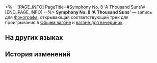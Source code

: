 <%-- [PAGE_INFO]
PageTitle=#Symphony No. 8 'A Thousand Suns'#
[END_PAGE_INFO] --%>
{{Предмет Инфобокс
|id          = 210333
|Изображение = Предмет Symphony No. 8 'A Thousand Suns'.png
|Тип         = Запись
|Инвентарь   = Ценные предметы
|Редкость    = 3
|Эффект      = 
|Описание    = Запись, которую можно воспроизвести на фонографе экспресса. Это может быть случайное приобретение или подарок от кого-то другого. Когда играет музыка, всплывают самые разные воспоминания: улыбки, встречи, прикосновения и волнение битвы. Может быть, поэтому, даже несмотря на стремительный прогресс общества, люди всё ещё собирают записи.<br />Текущая запись содержит трек Symphony No. 8 'A Thousand Suns'.
}}
{{Описание|''Я вижу всё сущее в себе и вижу себя во всём сущем. Я во всём и вне всего.''}}
'''Symphony No. 8 'A Thousand Suns'''' — запись для [[Фонограф]]а, открывающая соответствующий трек для проигрывания в [[Общий вагон|Общем вагоне]] и [[Вагон для вечеринок|вагоне для вечеринок]].

==На других языках==
{{На других языках
|en   = "Symphony No. 8 'A Thousand Suns'"
|zhs  = 《第八交响曲「千日同升」》
|zht  = 《第八交響曲「千日同升」》
|ja   = 『第8交響曲「共に昇りし千の太陽」』
|ko   = ≪교향곡 제8번 「천 개의 태양이 떠올라」≫
|es   = Octava sinfonía: «El resplandor de mil soles»
|fr   = «&nbsp;Symphony No.8 'A Thousand Suns&nbsp;»
|ru   = Symphony No. 8 'A Thousand Suns'
|th   = "Symphony No. 8 'A Thousand Suns'"
|vi   = "Bản Giao Hưởng Số 8 - Một Ngàn Mặt Trời"
|de   = „8. Sinfonie ‚Eintausend Sonnen‘“
|id   = "Symphony No.8 'A Thousand Suns'"
|pt   = "Symphony No.8 'A Thousand Suns'"
}}

==История изменений==
{{История изменений|3.5}}